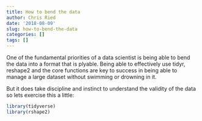 ```yaml
---
title: How to bend the data
author: Chris Ried
date: '2018-08-09'
slug: how-to-bend-the-data
categories: []
tags: []
---
```


One of the fundamental priorities of a data scientist is being able to bend the data into a format that is plyable. Being able to effectively use tidyr, reshape2 and the core functions are key to success in being able to manage a large dataset without swimming or drowning in it. 

But it does take discipline and instinct to understand the validity of the data so lets exercise this a little:

```r
library(tidyverse)
library(rshape2)

```


```r

```

